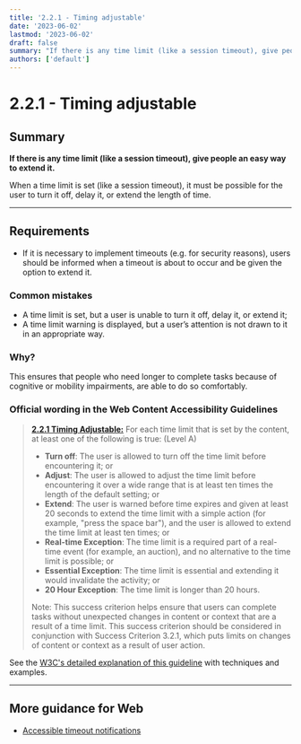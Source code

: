 ```yaml
---
title: '2.2.1 - Timing adjustable'
date: '2023-06-02'
lastmod: '2023-06-02'
draft: false
summary: "If there is any time limit (like a session timeout), give people an easy way to extend it."
authors: ['default']
---
```


# 2.2.1 - Timing adjustable

## Summary

**If there is any time limit (like a session timeout), give people an easy way to extend it.**

When a time limit is set (like a session timeout), it must be possible for the user to turn it off, delay it, or extend the length of time.

---

## Requirements

* If it is necessary to implement timeouts (e.g. for security reasons), users should be informed when a timeout is about to occur and be given the option to extend it.

### Common mistakes

*   A time limit is set, but a user is unable to turn it off, delay it, or extend it;
*   A time limit warning is displayed, but a user’s attention is not drawn to it in an appropriate way.

### Why?

This ensures that people who need longer to complete tasks because of cognitive or mobility impairments, are able to do so comfortably.

### Official wording in the Web Content Accessibility Guidelines

> [**2.2.1 Timing Adjustable:**](https://www.w3.org/TR/UNDERSTANDING-WCAG20/time-limits-required-behaviors.html) For each time limit that is set by the content, at least one of the following is true: (Level A)
>
> * **Turn off**: The user is allowed to turn off the time limit before encountering it; or
> * **Adjust**: The user is allowed to adjust the time limit before encountering it over a wide range that is at least ten times the length of the default setting; or
> * **Extend**: The user is warned before time expires and given at least 20 seconds to extend the time limit with a simple action (for example, "press the space bar"), and the user is allowed to extend the time limit at least ten times; or
> * **Real-time Exception**: The time limit is a required part of a real-time event (for example, an auction), and no alternative to the time limit is possible; or
> * **Essential Exception**: The time limit is essential and extending it would invalidate the activity; or
> * **20 Hour Exception**: The time limit is longer than 20 hours.
>
> Note: This success criterion helps ensure that users can complete tasks without unexpected changes in content or context that are a result of a time limit. This success criterion should be considered in conjunction with Success Criterion 3.2.1, which puts limits on changes of content or context as a result of user action.

See the [W3C's detailed explanation of this guideline](https://www.w3.org/TR/UNDERSTANDING-WCAG20/time-limits-required-behaviors.html) with techniques and examples.

---

## More guidance for Web

* [Accessible timeout notifications](https://tink.uk/accessible-timeout-notifications/)
